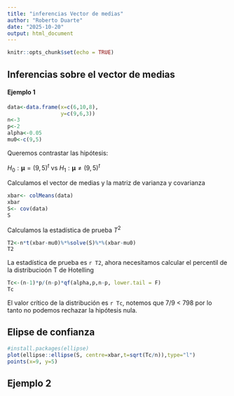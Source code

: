 ```yaml
---
title: "inferencias Vector de medias"
author: "Roberto Duarte"
date: "2025-10-20"
output: html_document
---
```


```r
knitr::opts_chunk$set(echo = TRUE)
```

## Inferencias sobre el vector de medias
#### Ejemplo 1

```r
data<-data.frame(x=c(6,10,8),
                 y=c(9,6,3))
n<-3
p<-2
alpha<-0.05
mu0<-c(9,5)

```

Queremos contrastar las hipótesis:

$H_0:\boldsymbol{\mu}=(9,5)^t$ vs $H_1:\boldsymbol{\mu}\neq(9,5)^t$

Calculamos el vector de medias y la matriz de varianza y covarianza

```r
xbar<- colMeans(data)
xbar
S<- cov(data)
S
```
Calculamos la estadística de prueba $T^2$

```r
T2<-n*t(xbar-mu0)%*%solve(S)%*%(xbar-mu0)
T2
```

La estadística de prueba es `r T2`, ahora necesitamos calcular el percentil de la distribucioón T de Hotelling

```r
Tc<-(n-1)*p/(n-p)*qf(alpha,p,n-p, lower.tail = F)
Tc
```

El valor crítico de la distribución es `r Tc`, notemos que 7/9 < 798 por lo tanto no podemos rechazar la hipótesis nula.


## Elipse de confianza
```r
#install.packages(ellipse)
plot(ellipse::ellipse(S, centre=xbar,t=sqrt(Tc/n)),type="l")
points(x=9, y=5)

```

## Ejemplo 2

